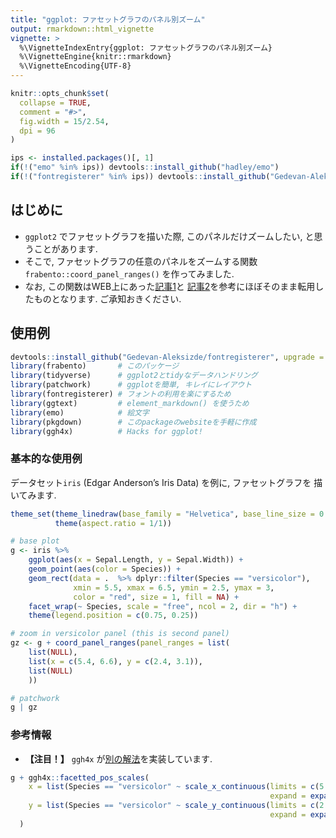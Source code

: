 ```yaml
---
title: "ggplot: ファセットグラフのパネル別ズーム"
output: rmarkdown::html_vignette
vignette: >
  %\VignetteIndexEntry{ggplot: ファセットグラフのパネル別ズーム}
  %\VignetteEngine{knitr::rmarkdown}
  %\VignetteEncoding{UTF-8}
---
```


```r
knitr::opts_chunk$set(
  collapse = TRUE,
  comment = "#>",
  fig.width = 15/2.54,
  dpi = 96
)

ips <- installed.packages()[, 1]
if(!("emo" %in% ips)) devtools::install_github("hadley/emo")
if(!("fontregisterer" %in% ips)) devtools::install_github("Gedevan-Aleksizde/fontregisterer", upgrade = "never")
```

## はじめに
- `ggplot2` でファセットグラフを描いた際, このパネルだけズームしたい, と思うことがあります.
- そこで, ファセットグラフの任意のパネルをズームする関数 `frabento::coord_panel_ranges()` を作ってみました.
- なお, この関数はWEB上にあった[記事1](https://andburch.github.io/ggplot_facets/)と
  [記事2](https://stackoverflow.com/questions/63550588/ggplot2coord-cartesian-on-facets)を参考にほぼそのまま転用したものとなります.
  ご承知おきください.


## 使用例
```r
devtools::install_github("Gedevan-Aleksizde/fontregisterer", upgrade = "never")
library(frabento)       # このパッケージ
library(tidyverse)      # ggplot2とtidyなデータハンドリング
library(patchwork)      # ggplotを簡単, キレイにレイアウト
library(fontregisterer) # フォントの利用を楽にするため
library(ggtext)         # element_markdown() を使うため
library(emo)            # 絵文字
library(pkgdown)        # このpackageのwebsiteを手軽に作成
library(ggh4x)          # Hacks for ggplot!
```

### 基本的な使用例
データセット`iris` (Edgar Anderson's Iris Data) を例に, ファセットグラフを
描いてみます.

```r
theme_set(theme_linedraw(base_family = "Helvetica", base_line_size = 0.3) +
          theme(aspect.ratio = 1/1))

# base plot
g <- iris %>%
    ggplot(aes(x = Sepal.Length, y = Sepal.Width)) +
    geom_point(aes(color = Species)) +
    geom_rect(data = .  %>% dplyr::filter(Species == "versicolor"),
              xmin = 5.5, xmax = 6.5, ymin = 2.5, ymax = 3,
              color = "red", size = 1, fill = NA) +
    facet_wrap(~ Species, scale = "free", ncol = 2, dir = "h") +
    theme(legend.position = c(0.75, 0.25))

# zoom in versicolor panel (this is second panel)
gz <- g + coord_panel_ranges(panel_ranges = list(
    list(NULL),
    list(x = c(5.4, 6.6), y = c(2.4, 3.1)),
    list(NULL)
    ))

# patchwork
g | gz
```

### 参考情報
- **【注目！】** `ggh4x` が[別の解法](https://teunbrand.github.io/ggh4x/reference/facetted_pos_scales.html)を実装しています.

```r
g + ggh4x::facetted_pos_scales(
    x = list(Species == "versicolor" ~ scale_x_continuous(limits = c(5.5, 6.5),
                                                          expand = expansion(add = c(0.1, 0.1)))),
    y = list(Species == "versicolor" ~ scale_y_continuous(limits = c(2.5, 3.0),
                                                          expand = expansion(add = c(0.1, 0.1))))
  )
```

